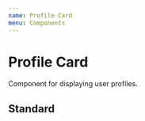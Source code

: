 ```yaml
---
name: Profile Card
menu: Components
---
```



# Profile Card

Component for displaying user profiles.

## Standard

<Playground>
    <ProfileCard
        image="http://tachyons.io/img/avatar_1.jpg"
        alt="Image of a blepping cat"
        name="Grizzly B."
        title="CBO (Chief Barking Officer)"
    />
</Playground>

